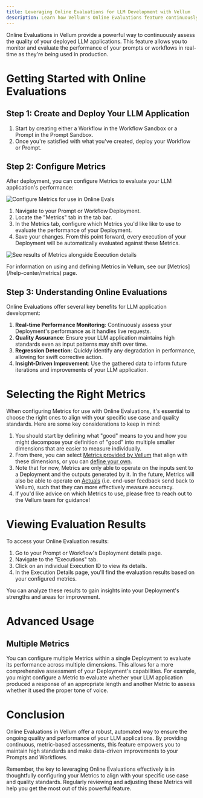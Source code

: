 ```yaml
---
title: Leveraging Online Evaluations for LLM Development with Vellum
description: Learn how Vellum's Online Evaluations feature continuously assesses LLM outputs, ensuring model quality across diverse deployment scenarios.
---
```


Online Evaluations in Vellum provide a powerful way to continuously assess the quality of your deployed LLM applications. 
This feature allows you to monitor and evaluate the performance of your prompts or workflows in real-time as they're being used in production.

# Getting Started with Online Evaluations

## Step 1: Create and Deploy Your LLM Application

1. Start by creating either a Workflow in the Workflow Sandbox or a Prompt in the Prompt Sandbox.
2. Once you're satisfied with what you've created, deploy your Workflow or Prompt.

## Step 2: Configure Metrics

After deployment, you can configure Metrics to evaluate your LLM application's performance:

![Configure Metrics for use in Online Evals](https://storage.googleapis.com/vellum-public/help-docs/online-evals/online-evals-metric-config.png)

1. Navigate to your Prompt or Workflow Deployment.
2. Locate the "Metrics" tab in the tab bar.
3. In the Metrics tab, configure which Metrics you'd like like to use to evaluate the performance of your Deployment.
4. Save your changes. From this point forward, every execution of your Deployment will be automatically evaluated against these Metrics.

![See results of Metrics alongside Execution details](https://storage.googleapis.com/vellum-public/help-docs/online-evals/online-evals-execution-details.png)

<Note>
  For information on using and defining Metrics in Vellum, see our [Metrics](/help-center/metrics) page.
</Note>

## Step 3: Understanding Online Evaluations

Online Evaluations offer several key benefits for LLM application development:

1. **Real-time Performance Monitoring**: Continuously assess your Deployment's performance as it handles live requests.
2. **Quality Assurance**: Ensure your LLM application maintains high standards even as input patterns may shift over time.
3. **Regression Detection**: Quickly identify any degradation in performance, allowing for swift corrective action.
4. **Insight-Driven Improvement**: Use the gathered data to inform future iterations and improvements of your LLM application.

# Selecting the Right Metrics

When configuring Metrics for use with Online Evaluations, it's essential to choose the right ones to align with your specific use case and quality standards. Here are some key considerations to keep in mind:
1. You should start by defining what "good" means to you and how you might decompose your definition of "good" into multiple smaller dimensions that are easier to measure individually.
2. From there, you can select [Metrics provided by Vellum](/help-center/metrics/out-of-the-box-metrics) that align with these dimensions, or you can [define your own](/help-center/metrics/custom-metrics).
3. Note that for now, Metrics are only able to operate on the inputs sent to a Deployment and the outputs generated by it.
  In the future, Metrics will also be able to operate on [Actuals](/help-center/deployments/observability#capturing-end-user-feedback)
  (i.e. end-user feedback send back to Vellum), such that they can more effectively measure accuracy.
4. If you'd like advice on which Metrics to use, please free to reach out to the Vellum team for guidance!

# Viewing Evaluation Results

To access your Online Evaluation results:

1. Go to your Prompt or Workflow's Deployment details page.
2. Navigate to the "Executions" tab.
3. Click on an individual Execution ID to view its details.
4. In the Execution Details page, you'll find the evaluation results based on your configured metrics.


You can analyze these results to gain insights into your Deployment's strengths and areas for improvement.

# Advanced Usage

## Multiple Metrics

You can configure multiple Metrics within a single Deployment to evaluate its performance across multiple dimensions. This allows for a more comprehensive assessment of your Deployment's capabilities.
For example, you might configure a Metric to evaluate whether your LLM application produced a response of an appropriate length and another Metric to assess whether it used the proper tone of voice.

# Conclusion

Online Evaluations in Vellum offer a robust, automated way to ensure the ongoing quality and performance of your LLM applications. By providing continuous, metric-based assessments, this feature empowers you to maintain high standards and make data-driven improvements to your Prompts and Workflows.

Remember, the key to leveraging Online Evaluations effectively is in thoughtfully configuring your Metrics to align with your specific use case and quality standards. Regularly reviewing and adjusting these Metrics will help you get the most out of this powerful feature.
